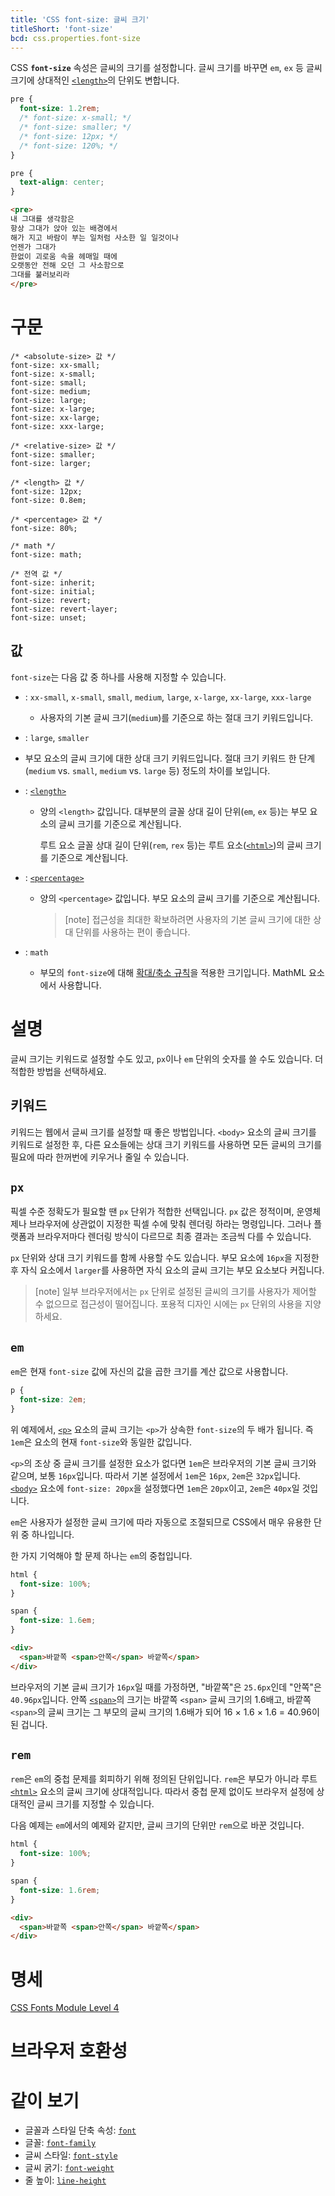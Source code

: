 ```yaml
---
title: 'CSS font-size: 글씨 크기'
titleShort: 'font-size'
bcd: css.properties.font-size
---
```


CSS **`font-size`** 속성은 글씨의 크기를 설정합니다. 글씨 크기를 바꾸면 `em`, `ex` 등 글씨 크기에 상대적인 [`<length>`](./length)의 단위도 변합니다.

```css hidden name=demo
pre {
  font-size: 1.2rem;
  /* font-size: x-small; */
  /* font-size: smaller; */
  /* font-size: 12px; */
  /* font-size: 120%; */
}
```

```css hidden editable=false name=demo filename=style
pre {
  text-align: center;
}
```

```html hidden name=demo
<pre>
내 그대를 생각함은
항상 그대가 앉아 있는 배경에서
해가 지고 바람이 부는 일처럼 사소한 일 일것이나
언젠가 그대가
한없이 괴로움 속을 헤매일 때에
오랫동안 전해 오던 그 사소함으로
그대를 불러보리라
</pre>
```

<LiveExample height={240} lang="css" name="demo" />

# 구문

```css-prop
/* <absolute-size> 값 */
font-size: xx-small;
font-size: x-small;
font-size: small;
font-size: medium;
font-size: large;
font-size: x-large;
font-size: xx-large;
font-size: xxx-large;

/* <relative-size> 값 */
font-size: smaller;
font-size: larger;

/* <length> 값 */
font-size: 12px;
font-size: 0.8em;

/* <percentage> 값 */
font-size: 80%;

/* math */
font-size: math;

/* 전역 값 */
font-size: inherit;
font-size: initial;
font-size: revert;
font-size: revert-layer;
font-size: unset;
```

## 값

`font-size`는 다음 값 중 하나를 사용해 지정할 수 있습니다.

- : `xx-small`, `x-small`, `small`, `medium`, `large`, `x-large`, `xx-large`, `xxx-large`
  - 사용자의 기본 글씨 크기(`medium`)를 기준으로 하는 절대 크기 키워드입니다.

- : `large`, `smaller`
- 부모 요소의 글씨 크기에 대한 상대 크기 키워드입니다. 절대 크기 키워드 한 단계 (`medium` vs. `small`, `medium` vs. `large` 등) 정도의 차이를 보입니다.

- : [`<length>`](./length)
  - 양의 `<length>` 값입니다. 대부분의 글꼴 상대 길이 단위(`em`, `ex` 등)는 부모 요소의 글씨 크기를 기준으로 계산됩니다.

    루트 요소 글꼴 상대 길이 단위(`rem`, `rex` 등)는 루트 요소([`<html>`](/docs/Web/HTML/Element/html))의 글씨 크기를 기준으로 계산됩니다.

- : [`<percentage>`](./percentage)
  - 양의 `<percentage>` 값입니다. 부모 요소의 글씨 크기를 기준으로 계산됩니다.

    > [note] 접근성을 최대한 확보하려면 사용자의 기본 글씨 크기에 대한 상대 단위를 사용하는 편이 좋습니다.

- : `math`
  - 부모의 `font-size`에 대해 [확대/축소 규칙](https://w3c.github.io/mathml-core/#the-math-script-level-property)을 적용한 크기입니다. MathML 요소에서 사용합니다.

# 설명

글씨 크기는 키워드로 설정할 수도 있고, `px`이나 `em` 단위의 숫자를 쓸 수도 있습니다. 더 적합한 방법을 선택하세요.

## 키워드

키워드는 웹에서 글씨 크기를 설정할 때 좋은 방법입니다. `<body>` 요소의 글씨 크기를 키워드로 설정한 후, 다른 요소들에는 상대 크기 키워드를 사용하면 모든 글씨의 크기를 필요에 따라 한꺼번에 키우거나 줄일 수 있습니다.

## `px`

픽셀 수준 정확도가 필요할 땐 `px` 단위가 적합한 선택입니다. `px` 값은 정적이며, 운영체제나 브라우저에 상관없이 지정한 픽셀 수에 맞춰 렌더링 하라는 명령입니다. 그러나 플랫폼과 브라우저마다 렌더링 방식이 다르므로 최종 결과는 조금씩 다를 수 있습니다.

`px` 단위와 상대 크기 키워드를 함께 사용할 수도 있습니다. 부모 요소에 `16px`을 지정한 후 자식 요소에서 `larger`를 사용하면 자식 요소의 글씨 크기는 부모 요소보다 커집니다.

> [note]
> 일부 브라우저에서는 `px` 단위로 설정된 글씨의 크기를 사용자가 제어할 수 없으므로 접근성이 떨어집니다. 포용적 디자인 시에는 `px` 단위의 사용을 지양하세요.

## `em`

`em`은 현재 `font-size` 값에 자신의 값을 곱한 크기를 계산 값으로 사용합니다.

```css
p {
  font-size: 2em;
}
```

위 예제에서, [`<p>`](/docs/Web/HTML/Element/p) 요소의 글씨 크기는 `<p>`가 상속한 `font-size`의 두 배가 됩니다. 즉 `1em`은 요소의 현재 `font-size`와 동일한 값입니다.

`<p>`의 조상 중 글씨 크기를 설정한 요소가 없다면 `1em`은 브라우저의 기본 글씨 크기와 같으며, 보통 `16px`입니다. 따라서 기본 설정에서 `1em`은 `16px`, `2em`은 `32px`입니다. [`<body>`](/docs/Web/HTML/Element/body) 요소에 `font-size: 20px`을 설정했다면 `1em`은 `20px`이고, `2em`은 `40px`일 것입니다.

`em`은 사용자가 설정한 글씨 크기에 따라 자동으로 조절되므로 CSS에서 매우 유용한 단위 중 하나입니다.

한 가지 기억해야 할 문제 하나는 `em`의 중첩입니다.

```css hidden name=compounding
html {
  font-size: 100%;
}

span {
  font-size: 1.6em;
}
```

```html hidden name=compounding
<div>
  <span>바깥쪽 <span>안쪽</span> 바깥쪽</span>
</div>
```

<LiveExample height={240} lang="css" name="compounding" />

브라우저의 기본 글씨 크기가 `16px`일 때를 가정하면, "바깥쪽"은 `25.6px`인데 "안쪽"은 `40.96px`입니다. 안쪽 [`<span>`](/docs/Web/HTML/Element/span)의 크기는 바깥쪽 `<span>` 글씨 크기의 1.6배고, 바깥쪽 `<span>`의 글씨 크기는 그 부모의 글씨 크기의 1.6배가 되어 16 × 1.6 × 1.6 = 40.96이 된 겁니다.

## `rem`

`rem`은 `em`의 중첩 문제를 회피하기 위해 정의된 단위입니다. `rem`은 부모가 아니라 루트 [`<html>`](/docs/Web/HTML/Element/html) 요소의 글씨 크기에 상대적입니다. 따라서 중첩 문제 없이도 브라우저 설정에 상대적인 글씨 크기를 지정할 수 있습니다.

다음 예제는 `em`에서의 예제와 같지만, 글씨 크기의 단위만 `rem`으로 바꾼 것입니다.

```css hidden name=compounding2
html {
  font-size: 100%;
}

span {
  font-size: 1.6rem;
}
```

```html hidden name=compounding2
<div>
  <span>바깥쪽 <span>안쪽</span> 바깥쪽</span>
</div>
```

<LiveExample height={240} lang="css" name="compounding2" />

# 명세

[CSS Fonts Module Level 4](https://drafts.csswg.org/css-fonts/#font-size-prop)

# 브라우저 호환성

<BrowserCompat data={props.bcd} />

# 같이 보기

- 글꼴과 스타일 단축 속성: [`font`](./font)
- 글꼴: [`font-family`](./font-family)
- 글씨 스타일: [`font-style`](./font-style)
- 글씨 굵기: [`font-weight`](./font-weight)
- 줄 높이: [`line-height`](./line-height)
